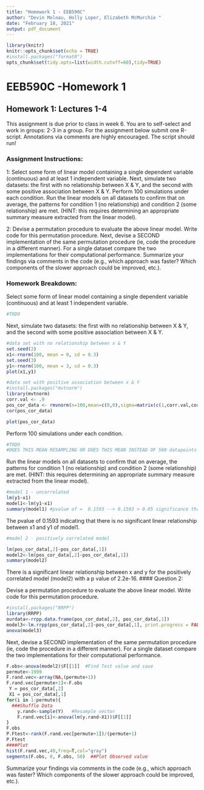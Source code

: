 ```yaml
---
title: "Homework 1 - EEB590C"
author: "Devin Molnau, Holly Loper, Elizabeth McMurchie "
date: "February 18, 2021"
output: pdf_document
---
```


```r
library(knitr)
knitr::opts_chunk$set(echo = TRUE)
#install.packages("formatR")
opts_chunk$set(tidy.opts=list(width.cutoff=60),tidy=TRUE)
```

# EEB590C -Homework 1
## Homework 1: Lectures 1-4
This assignment is due prior to class in week 6. You are to self-select and work in groups: 2-3 in a group. For the assignment below submit one R-script. Annotations via comments are highly encouraged. The script should run!

### Assignment Instructions:

1: Select some form of linear model containing a single dependent variable (continuous) and at least 1 independent variable. Next, simulate two datasets: the first with no relationship between X & Y, and the second with some positive association between X & Y. Perform 100 simulations under each condition. Run the linear models on all datasets to confirm that on average, the patterns for condition 1 (no relationship) and condition 2 (some relationship) are met. (HINT: this requires determining an appropriate summary measure extracted from the linear model).

2: Devise a permutation procedure to evaluate the above linear model. Write code for this permutation procedure. Next, devise a SECOND implementation of the same permutation procedure (ie, code the procedure in a different manner). For a single dataset compare the two implementations for their computational performance. Summarize your findings via comments in the code (e.g., which approach was faster? Which components of the slower approach could be improved, etc.).

### Homework Breakdown:

Select some form of linear model containing a single dependent variable (continuous) and at least 1 independent variable. 


```r
#TODO
```


Next, simulate two datasets: the first with no relationship between X & Y, and the second with some positive association between X & Y.
```r

#data set with no relationship between x & Y
set.seed(2) 
x1<-rnorm(100, mean = 0, sd = 0.3)
set.seed(3)
y1<-rnorm(100, mean = 3, sd = 0.3)
plot(x1,y1)

#data set with positive association between x & Y
#install.packages("mvtnorm")
library(mvtnorm) 
corr.val <- .9
pos_cor_data <- rmvnorm(n=100,mean=c(0,0),sigma=matrix(c(1,corr.val,corr.val,1),2,2)) 
cor(pos_cor_data)

plot(pos_cor_data)
```

Perform 100 simulations under each condition.
```r
#TODO
#DOES THIS MEAN RESAMPLING OR DOES THIS MEAN INSTEAD OF 500 datapoints in each, there should be only 100?
```

Run the linear models on all datasets to confirm that on average, the patterns for condition 1 (no relationship) and condition 2 (some relationship) are met. (HINT: this requires determining an appropriate summary measure extracted from the linear model).
```r
#model 1 - uncorrelated
lm(y1~x1)
model1<-lm(y1~x1)
summary(model1)	#pvalue of =  0.1593 --> 0.1593 > 0.05 significance threshold
```
 The pvalue of 0.1593 indicating that there is no significant linear relationship between x1 and y1 of model1. 

```r
#model 2 - positively correlated model

lm(pos_cor_data[,2]~pos_cor_data[,1])
model2<-lm(pos_cor_data[,2]~pos_cor_data[,1])
summary(model2)	
```
There is a significant linear relationship between x and y for the positively correlated model (model2) with a p value of 2.2e-16.
#### Question 2: 

 Devise a permutation procedure to evaluate the above linear model. Write code for this permutation procedure.
```r
#install.packages("RRPP")
library(RRPP)
ourdata<-rrpp.data.frame(pos_cor_data[,2], pos_cor_data[,1])
model3<-lm.rrpp(pos_cor_data[,2]~pos_cor_data[,1], print.progress = FALSE, data = ourdata)
anova(model3)

```

 Next, devise a SECOND implementation of the same permutation procedure (ie, code the procedure in a different manner). For a single dataset compare the two implementations for their computational performance.

```r
F.obs<-anova(model2)$F[[1]]  #Find Test value and save
permute<-1999
F.rand.vec<-array(NA,(permute+1))
F.rand.vec[permute+1]<-F.obs
 Y = pos_cor_data[,2]
 X1 = pos_cor_data[,1]
for(i in 1:permute){
  ###Shuffle Data
	y.rand<-sample(Y)	#Resample vector 
	F.rand.vec[i]<-anova(lm(y.rand~X1))$F[[1]]  
}  
F.obs
P.Ftest<-rank(F.rand.vec[permute+1])/(permute+1)
P.Ftest
####Plot
hist(F.rand.vec,40,freq=T,col="gray")
segments(F.obs, 0, F.obs, 50)  ##Plot Observed value
```

 
Summarize your findings via comments in the code (e.g., which approach was faster? Which components of the slower approach could be improved, etc.).